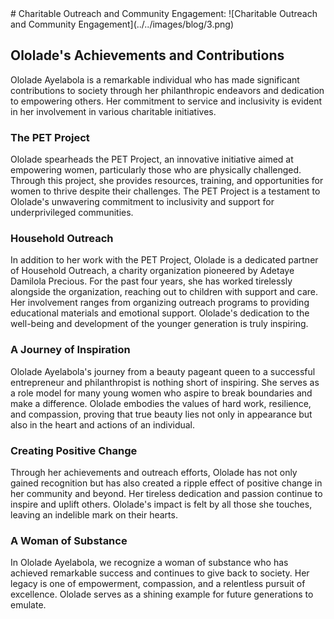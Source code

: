 <div id="blog">
<div className="container">
# Charitable Outreach and Community Engagement:
![Charitable Outreach and Community Engagement](../../images/blog/3.png)

## Ololade's Achievements and Contributions

Ololade Ayelabola is a remarkable individual who has made significant contributions to society through her philanthropic endeavors and dedication to empowering others. Her commitment to service and inclusivity is evident in her involvement in various charitable initiatives.

### The PET Project

Ololade spearheads the PET Project, an innovative initiative aimed at empowering women, particularly those who are physically challenged. Through this project, she provides resources, training, and opportunities for women to thrive despite their challenges. The PET Project is a testament to Ololade's unwavering commitment to inclusivity and support for underprivileged communities.

### Household Outreach

In addition to her work with the PET Project, Ololade is a dedicated partner of Household Outreach, a charity organization pioneered by Adetaye Damilola Precious. For the past four years, she has worked tirelessly alongside the organization, reaching out to children with support and care. Her involvement ranges from organizing outreach programs to providing educational materials and emotional support. Ololade's dedication to the well-being and development of the younger generation is truly inspiring.

### A Journey of Inspiration

Ololade Ayelabola's journey from a beauty pageant queen to a successful entrepreneur and philanthropist is nothing short of inspiring. She serves as a role model for many young women who aspire to break boundaries and make a difference. Ololade embodies the values of hard work, resilience, and compassion, proving that true beauty lies not only in appearance but also in the heart and actions of an individual.

### Creating Positive Change

Through her achievements and outreach efforts, Ololade has not only gained recognition but has also created a ripple effect of positive change in her community and beyond. Her tireless dedication and passion continue to inspire and uplift others. Ololade's impact is felt by all those she touches, leaving an indelible mark on their hearts.

### A Woman of Substance

In Ololade Ayelabola, we recognize a woman of substance who has achieved remarkable success and continues to give back to society. Her legacy is one of empowerment, compassion, and a relentless pursuit of excellence. Ololade serves as a shining example for future generations to emulate.
</div>
</div>